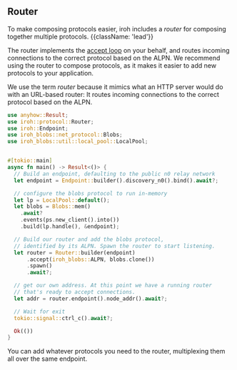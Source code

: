 
## Router

To make composing protocols easier, iroh includes a _router_ for composing together multiple protocols. {{className: 'lead'}}

The router implements the [accept loop](/docs/concepts/protocol#the-accept-loop) on your behalf, and routes incoming connections to the correct protocol based on the ALPN. We recommend using the router to compose protocols, as it makes it easier to add new protocols to your application.

We use the term _router_ because it mimics what an HTTP server would do with an URL-based router: It routes incoming connections to the correct protocol based on the ALPN.

```rust
use anyhow::Result;
use iroh::protocol::Router;
use iroh::Endpoint;
use iroh_blobs::net_protocol::Blobs;
use iroh_blobs::util::local_pool::LocalPool;


#[tokio::main]
async fn main() -> Result<()> {
  // Build an endpoint, defaulting to the public n0 relay network
  let endpoint = Endpoint::builder().discovery_n0().bind().await?;

  // configure the blobs protocol to run in-memory
  let lp = LocalPool::default();
  let blobs = Blobs::mem()
    .await?
    .events(ps.new_client().into())
    .build(lp.handle(), &endpoint);

  // Build our router and add the blobs protocol, 
  // identified by its ALPN. Spawn the router to start listening.
  let router = Router::builder(endpoint)
      .accept(iroh_blobs::ALPN, blobs.clone())
      .spawn()
      .await?;

  // get our own address. At this point we have a running router 
  // that's ready to accept connections.
  let addr = router.endpoint().node_addr().await?;

  // Wait for exit
  tokio::signal::ctrl_c().await?;

  Ok(())
}
```

You can add whatever protocols you need to the router, multiplexing them all over the same endpoint.